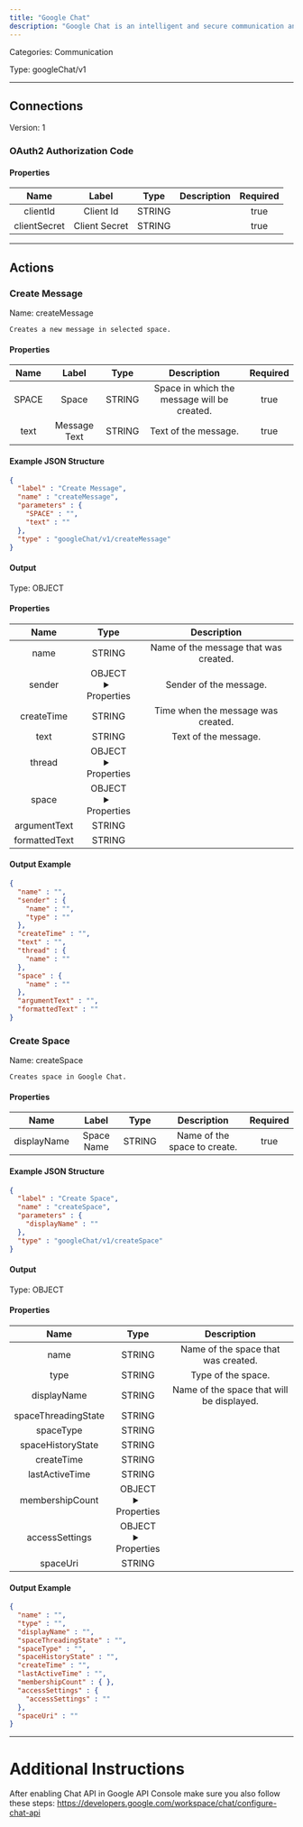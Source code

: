 ```yaml
---
title: "Google Chat"
description: "Google Chat is an intelligent and secure communication and collaboration tool, built for teams."
---
```



Categories: Communication


Type: googleChat/v1

<hr />



## Connections

Version: 1


### OAuth2 Authorization Code

#### Properties

|      Name       |      Label     |     Type     |     Description     | Required |
|:---------------:|:--------------:|:------------:|:-------------------:|:--------:|
| clientId | Client Id | STRING |  | true |
| clientSecret | Client Secret | STRING |  | true |





<hr />


## Actions


### Create Message
Name: createMessage

`Creates a new message in selected space.`

#### Properties

|      Name       |      Label     |     Type     |     Description     | Required |
|:---------------:|:--------------:|:------------:|:-------------------:|:--------:|
| SPACE | Space | STRING | Space in which the message will be created. | true |
| text | Message Text | STRING | Text of the message. | true |

#### Example JSON Structure
```json
{
  "label" : "Create Message",
  "name" : "createMessage",
  "parameters" : {
    "SPACE" : "",
    "text" : ""
  },
  "type" : "googleChat/v1/createMessage"
}
```

#### Output



Type: OBJECT


#### Properties

|     Name     |     Type     |     Description     |
|:------------:|:------------:|:-------------------:|
| name | STRING | Name of the message that was created. |
| sender | OBJECT <details> <summary> Properties </summary> &#123;STRING\(name), STRING\(type)&#125; </details> | Sender of the message. |
| createTime | STRING | Time when the message was created. |
| text | STRING | Text of the message. |
| thread | OBJECT <details> <summary> Properties </summary> &#123;STRING\(name)&#125; </details> |  |
| space | OBJECT <details> <summary> Properties </summary> &#123;STRING\(name)&#125; </details> |  |
| argumentText | STRING |  |
| formattedText | STRING |  |




#### Output Example
```json
{
  "name" : "",
  "sender" : {
    "name" : "",
    "type" : ""
  },
  "createTime" : "",
  "text" : "",
  "thread" : {
    "name" : ""
  },
  "space" : {
    "name" : ""
  },
  "argumentText" : "",
  "formattedText" : ""
}
```


### Create Space
Name: createSpace

`Creates space in Google Chat.`

#### Properties

|      Name       |      Label     |     Type     |     Description     | Required |
|:---------------:|:--------------:|:------------:|:-------------------:|:--------:|
| displayName | Space Name | STRING | Name of the space to create. | true |

#### Example JSON Structure
```json
{
  "label" : "Create Space",
  "name" : "createSpace",
  "parameters" : {
    "displayName" : ""
  },
  "type" : "googleChat/v1/createSpace"
}
```

#### Output



Type: OBJECT


#### Properties

|     Name     |     Type     |     Description     |
|:------------:|:------------:|:-------------------:|
| name | STRING | Name of the space that was created. |
| type | STRING | Type of the space. |
| displayName | STRING | Name of the space that will be displayed. |
| spaceThreadingState | STRING |  |
| spaceType | STRING |  |
| spaceHistoryState | STRING |  |
| createTime | STRING |  |
| lastActiveTime | STRING |  |
| membershipCount | OBJECT <details> <summary> Properties </summary> &#123;&#125; </details> |  |
| accessSettings | OBJECT <details> <summary> Properties </summary> &#123;STRING\(accessSettings)&#125; </details> |  |
| spaceUri | STRING |  |




#### Output Example
```json
{
  "name" : "",
  "type" : "",
  "displayName" : "",
  "spaceThreadingState" : "",
  "spaceType" : "",
  "spaceHistoryState" : "",
  "createTime" : "",
  "lastActiveTime" : "",
  "membershipCount" : { },
  "accessSettings" : {
    "accessSettings" : ""
  },
  "spaceUri" : ""
}
```




<hr />

# Additional Instructions

After enabling Chat API in Google API Console make sure you also follow these steps:
https://developers.google.com/workspace/chat/configure-chat-api
